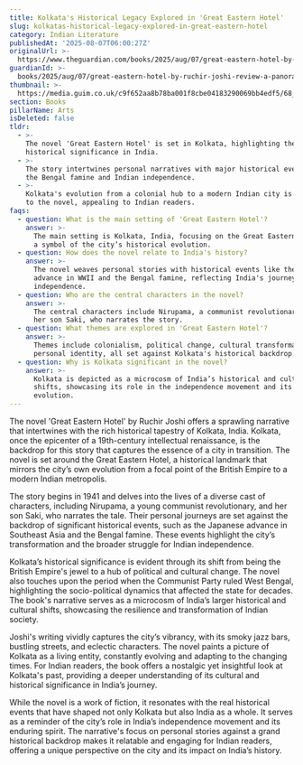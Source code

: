 ```yaml
---
title: Kolkata's Historical Legacy Explored in 'Great Eastern Hotel'
slug: kolkatas-historical-legacy-explored-in-great-eastern-hotel
category: Indian Literature
publishedAt: '2025-08-07T06:00:27Z'
originalUrl: >-
  https://www.theguardian.com/books/2025/aug/07/great-eastern-hotel-by-ruchir-joshi-review-a-panoramic-view-of-india-in-flux
guardianId: >-
  books/2025/aug/07/great-eastern-hotel-by-ruchir-joshi-review-a-panoramic-view-of-india-in-flux
thumbnail: >-
  https://media.guim.co.uk/c9f652aa8b78ba001f8cbe04183290069bb4edf5/68_25_4308_3447/500.jpg
section: Books
pillarName: Arts
isDeleted: false
tldr:
  - >-
    The novel 'Great Eastern Hotel' is set in Kolkata, highlighting the city's
    historical significance in India.
  - >-
    The story intertwines personal narratives with major historical events like
    the Bengal famine and Indian independence.
  - >-
    Kolkata's evolution from a colonial hub to a modern Indian city is central
    to the novel, appealing to Indian readers.
faqs:
  - question: What is the main setting of 'Great Eastern Hotel'?
    answer: >-
      The main setting is Kolkata, India, focusing on the Great Eastern Hotel as
      a symbol of the city’s historical evolution.
  - question: How does the novel relate to India's history?
    answer: >-
      The novel weaves personal stories with historical events like the Japanese
      advance in WWII and the Bengal famine, reflecting India's journey to
      independence.
  - question: Who are the central characters in the novel?
    answer: >-
      The central characters include Nirupama, a communist revolutionary, and
      her son Saki, who narrates the story.
  - question: What themes are explored in 'Great Eastern Hotel'?
    answer: >-
      Themes include colonialism, political change, cultural transformation, and
      personal identity, all set against Kolkata's historical backdrop.
  - question: Why is Kolkata significant in the novel?
    answer: >-
      Kolkata is depicted as a microcosm of India’s historical and cultural
      shifts, showcasing its role in the independence movement and its ongoing
      evolution.
---
```

The novel 'Great Eastern Hotel' by Ruchir Joshi offers a sprawling narrative that intertwines with the rich historical tapestry of Kolkata, India. Kolkata, once the epicenter of a 19th-century intellectual renaissance, is the backdrop for this story that captures the essence of a city in transition. The novel is set around the Great Eastern Hotel, a historical landmark that mirrors the city’s own evolution from a focal point of the British Empire to a modern Indian metropolis. 

The story begins in 1941 and delves into the lives of a diverse cast of characters, including Nirupama, a young communist revolutionary, and her son Saki, who narrates the tale. Their personal journeys are set against the backdrop of significant historical events, such as the Japanese advance in Southeast Asia and the Bengal famine. These events highlight the city’s transformation and the broader struggle for Indian independence.

Kolkata’s historical significance is evident through its shift from being the British Empire's jewel to a hub of political and cultural change. The novel also touches upon the period when the Communist Party ruled West Bengal, highlighting the socio-political dynamics that affected the state for decades. The book's narrative serves as a microcosm of India’s larger historical and cultural shifts, showcasing the resilience and transformation of Indian society.

Joshi's writing vividly captures the city’s vibrancy, with its smoky jazz bars, bustling streets, and eclectic characters. The novel paints a picture of Kolkata as a living entity, constantly evolving and adapting to the changing times. For Indian readers, the book offers a nostalgic yet insightful look at Kolkata's past, providing a deeper understanding of its cultural and historical significance in India’s journey.

While the novel is a work of fiction, it resonates with the real historical events that have shaped not only Kolkata but also India as a whole. It serves as a reminder of the city’s role in India’s independence movement and its enduring spirit. The narrative's focus on personal stories against a grand historical backdrop makes it relatable and engaging for Indian readers, offering a unique perspective on the city and its impact on India’s history.
